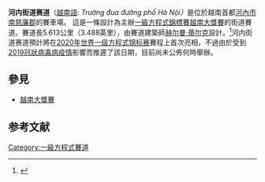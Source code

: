 {{Infobox motorsport venue
| Name          = 河内街道赛道
| Location      = {{flagicon|VIE}}[[河內|河內]][[南慈廉郡|南慈廉郡]]
| Coordinates   = {{coord|21|00|59.75|N|105|45|56.65|E|type:landmark_region:VN|display=inline,title}}
| Time          = [[UTC+07:00|ICT]] ([[UTC+07:00|UTC+07:00]])
| Image         = [[File:Hanoi_Street_Circuit.png|250px]]
| Architect     = [[赫尔曼·蒂尔克|赫尔曼·蒂尔克]]
| Events        = '''[[國際汽車聯盟|國際汽車聯盟]][[一級方程式錦標賽|一級方程式錦標賽]]'''<br>[[越南大奖赛|越南大奖赛]]（2020–）
| Layout1       = 大奖赛赛道
| FIA_grade     = 1
| Length_km     = 5.613
| Length_mi     = 3.488
| Turns         = 23<ref name="everything">{{Cite news|url=https://www.motorsport.com/f1/news/vietnam-gp-circuit-extra-corner/4607069/?nrt=54|title=Vietnam adds extra corner to F1 circuit|work=motorsport.com|publisher=Motor Sport|accessdate=5 December 2019|date=5 December 2019|language=en}}</ref>
| Record_time   = 
| Record_driver = 
| Record_team   = 
| Record_year   = 
| Website       = www.f1vietnamgp.com
}}

'''河内街道赛道'''（[[越南語|越南語]]: ''Trường đua đường phố Hà Nội）''是位於越南首都[[河內市|河內市]][[南慈廉郡|南慈廉郡]]的賽車場。 這是一條設計為主辦[[一級方程式錦標賽|一級方程式錦標賽]][[越南大獎賽|越南大獎賽]]的街道賽道。賽道長5.613公里（3.488英里），由賽道建築師[[赫尔曼·蒂尔克|赫尔曼·蒂尔克]]設計。<ref>{{Cite news|url=https://www.formula1.com/en/latest/article.everything-you-need-to-know-about-the-new-vietnam-street-circuit.2BvFoOV82kcqi88y0mMsUU.html|title=Everything you need to know about the new Vietnam street circuit|work=formula1.com|publisher=[[Formula_One_Administration|Formula One Administration]]|accessdate=9 November 2018|date=9 November 2018|language=en|archive-date=2021-01-18|archive-url=https://web.archive.org/web/20210118152433/https://www.formula1.com/en/latest/article.everything-you-need-to-know-about-the-new-vietnam-street-circuit.2BvFoOV82kcqi88y0mMsUU.html|dead-url=no}}</ref>河内街道赛道預計將在[[2020年世界一级方程式锦标赛|2020年世界一级方程式锦标赛]]賽程上首次亮相，不過由於受到[[2019冠狀病毒病疫情|2019冠狀病毒病疫情]]影響而推遲了該日期，目前尚未公佈何時舉辦。

==參見==
* [[越南大獎賽|越南大獎賽]]

== 参考文献 ==
{{Reflist}}


{{一级方程式赛道}}

[[Category:一級方程式賽道|Category:一級方程式賽道]]